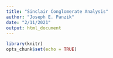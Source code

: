 ```yaml
---
title: "Sinclair Conglomerate Analysis"
author: "Joseph E. Panzik"
date: "2/11/2021"
output: html_document
---
```


```r
library(knitr)
opts_chunk$set(echo = TRUE)
```

